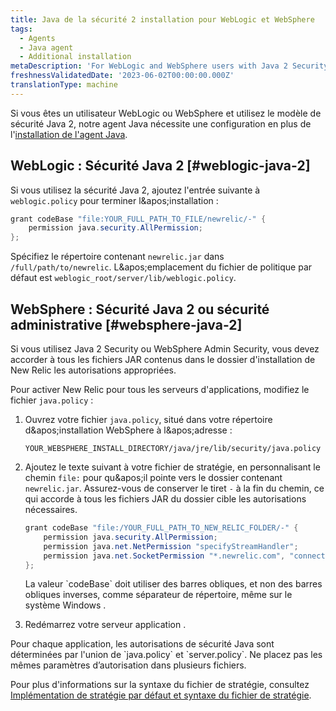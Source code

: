 ```yaml
---
title: Java de la sécurité 2 installation pour WebLogic et WebSphere
tags:
  - Agents
  - Java agent
  - Additional installation
metaDescription: 'For WebLogic and WebSphere users with Java 2 Security or Administrative Security: Additional install steps for the New Relic Java agent.'
freshnessValidatedDate: '2023-06-02T00:00:00.000Z'
translationType: machine
---
```


Si vous êtes un utilisateur WebLogic ou WebSphere et utilisez le modèle de sécurité Java 2, notre agent Java nécessite une configuration en plus de l'[installation de l'agent Java](/install/java).

## WebLogic : Sécurité Java 2 [#weblogic-java-2]

Si vous utilisez la sécurité Java 2, ajoutez l'entrée suivante à `weblogic.policy` pour terminer l&amp;apos;installation :

```java
grant codeBase "file:YOUR_FULL_PATH_TO_FILE/newrelic/-" {
    permission java.security.AllPermission;
};
```

Spécifiez le répertoire contenant `newrelic.jar` dans `/full/path/to/newrelic`. L&amp;apos;emplacement du fichier de politique par défaut est `weblogic_root/server/lib/weblogic.policy`.

## WebSphere : Sécurité Java 2 ou sécurité administrative [#websphere-java-2]

Si vous utilisez Java 2 Security ou WebSphere Admin Security, vous devez accorder à tous les fichiers JAR contenus dans le dossier d'installation de New Relic les autorisations appropriées.

Pour activer New Relic pour tous les serveurs d'applications, modifiez le fichier `java.policy` :

1. Ouvrez votre fichier `java.policy`, situé dans votre répertoire d&amp;apos;installation WebSphere à l&amp;apos;adresse :

   ```
   YOUR_WEBSPHERE_INSTALL_DIRECTORY/java/jre/lib/security/java.policy
   ```

2. Ajoutez le texte suivant à votre fichier de stratégie, en personnalisant le chemin `file:` pour qu&amp;apos;il pointe vers le dossier contenant `newrelic.jar`. Assurez-vous de conserver le tiret `-` à la fin du chemin, ce qui accorde à tous les fichiers JAR du dossier cible les autorisations nécessaires.

   ```java
   grant codeBase "file:/YOUR_FULL_PATH_TO_NEW_RELIC_FOLDER/-" {
       permission java.security.AllPermission;
       permission java.net.NetPermission "specifyStreamHandler";
       permission java.net.SocketPermission "*.newrelic.com", "connect,accept,resolve";
   };
   ```

   <Callout variant="important">
     La valeur `codeBase` doit utiliser des barres obliques, et non des barres obliques inverses, comme séparateur de répertoire, même sur le système Windows .
   </Callout>

3. Redémarrez votre serveur application .

<Callout variant="tip">
  Pour chaque application, les autorisations de sécurité Java sont déterminées par l'union de `java.policy` et `server.policy`. Ne placez pas les mêmes paramètres d’autorisation dans plusieurs fichiers.
</Callout>

Pour plus d'informations sur la syntaxe du fichier de stratégie, consultez [Implémentation de stratégie par défaut et syntaxe du fichier de stratégie](http://docs.oracle.com/javase/8/docs/technotes/guides/security/PolicyFiles.html).